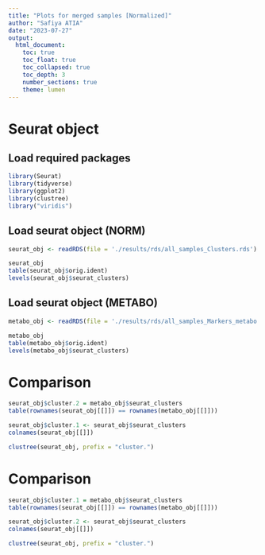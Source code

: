 ```yaml
---
title: "Plots for merged samples [Normalized]"
author: "Safiya ATIA"
date: "2023-07-27"
output:
  html_document:
    toc: true
    toc_float: true
    toc_collapsed: true
    toc_depth: 3
    number_sections: true
    theme: lumen
---
```


# Seurat object  
## Load required packages
```r
library(Seurat)
library(tidyverse)
library(ggplot2)
library(clustree)
library("viridis")
```

## Load seurat object (NORM)

```r
seurat_obj <- readRDS(file = './results/rds/all_samples_Clusters.rds')

seurat_obj
table(seurat_obj$orig.ident)
levels(seurat_obj$seurat_clusters)
```

## Load seurat object (METABO)
```r
metabo_obj <- readRDS(file = './results/rds/all_samples_Markers_metabo.rds')

metabo_obj
table(metabo_obj$orig.ident)
levels(metabo_obj$seurat_clusters)
```

# Comparison
```r
seurat_obj$cluster.2 = metabo_obj$seurat_clusters
table(rownames(seurat_obj[[]]) == rownames(metabo_obj[[]]))
```

```r
seurat_obj$cluster.1 <- seurat_obj$seurat_clusters
colnames(seurat_obj[[]])
```


```r
clustree(seurat_obj, prefix = "cluster.")
```

# Comparison
```r
seurat_obj$cluster.1 = metabo_obj$seurat_clusters
table(rownames(seurat_obj[[]]) == rownames(metabo_obj[[]]))
```

```r
seurat_obj$cluster.2 <- seurat_obj$seurat_clusters
colnames(seurat_obj[[]])
```


```r
clustree(seurat_obj, prefix = "cluster.")
```